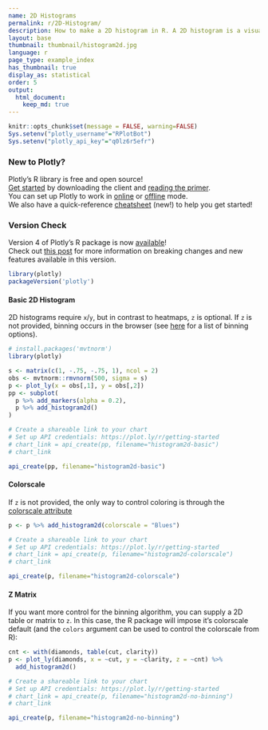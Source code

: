 ```yaml
---
name: 2D Histograms
permalink: r/2D-Histogram/
description: How to make a 2D histogram in R. A 2D histogram is a visualization of a bivariate distribution.
layout: base
thumbnail: thumbnail/histogram2d.jpg
language: r
page_type: example_index
has_thumbnail: true
display_as: statistical
order: 5
output:
  html_document:
    keep_md: true
---
```


```r
knitr::opts_chunk$set(message = FALSE, warning=FALSE)
Sys.setenv("plotly_username"="RPlotBot")
Sys.setenv("plotly_api_key"="q0lz6r5efr")
```
### New to Plotly?

Plotly's R library is free and open source!<br>
[Get started](https://plot.ly/r/getting-started/) by downloading the client and [reading the primer](https://plot.ly/r/getting-started/).<br>
You can set up Plotly to work in [online](https://plot.ly/r/getting-started/#hosting-graphs-in-your-online-plotly-account) or [offline](https://plot.ly/r/offline/) mode.<br>
We also have a quick-reference [cheatsheet](https://images.plot.ly/plotly-documentation/images/r_cheat_sheet.pdf) (new!) to help you get started!

### Version Check

Version 4 of Plotly's R package is now [available](https://plot.ly/r/getting-started/#installation)!<br>
Check out [this post](http://moderndata.plot.ly/upgrading-to-plotly-4-0-and-above/) for more information on breaking changes and new features available in this version.
```r
library(plotly)
packageVersion('plotly')
```

#### Basic 2D Histogram

2D histograms require `x`/`y`, but in contrast to heatmaps, `z` is optional. If `z` is not provided, binning occurs in the browser (see [here](https://plot.ly/r/reference/#histogram2d-histnorm) for a list of binning options).

```r
# install.packages('mvtnorm')
library(plotly)

s <- matrix(c(1, -.75, -.75, 1), ncol = 2)
obs <- mvtnorm::rmvnorm(500, sigma = s)
p <- plot_ly(x = obs[,1], y = obs[,2])
pp <- subplot(
  p %>% add_markers(alpha = 0.2),
  p %>% add_histogram2d()
)

# Create a shareable link to your chart
# Set up API credentials: https://plot.ly/r/getting-started
# chart_link = api_create(pp, filename="histogram2d-basic")
# chart_link
```

```r
api_create(pp, filename="histogram2d-basic")
```

#### Colorscale
If `z` is not provided, the only way to control coloring is through the [colorscale attribute](https://plot.ly/r/reference/#histogram2d-colorscale)

```r
p <- p %>% add_histogram2d(colorscale = "Blues")

# Create a shareable link to your chart
# Set up API credentials: https://plot.ly/r/getting-started
# chart_link = api_create(p, filename="histogram2d-colorscale")
# chart_link
```

```r
api_create(p, filename="histogram2d-colorscale")
```

#### Z Matrix
If you want more control for the binning algorithm, you can supply a 2D table or matrix to `z`. In this case, the R package will impose it's colorscale default (and the `colors` argument can be used to control the colorscale from R):

```r
cnt <- with(diamonds, table(cut, clarity))
p <- plot_ly(diamonds, x = ~cut, y = ~clarity, z = ~cnt) %>%
  add_histogram2d()

# Create a shareable link to your chart
# Set up API credentials: https://plot.ly/r/getting-started
# chart_link = api_create(p, filename="histogram2d-no-binning")
# chart_link
```

```r
api_create(p, filename="histogram2d-no-binning")
```
